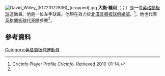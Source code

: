 {{expand|time=2015-07-10T15:10:28+00:00}}
[[File:David_Willey_(51223172836)_(cropped).jpg|thumb]]
'''大衛·維利'''（{{lang-en|David Willey}}；{{bd|1990年|2月28日}}）是一位[[英格蘭|英格蘭]][[板球|板球]]運動員。他是一位左手球員。他現在效力於[[北漢普頓板球俱樂部|北漢普頓板球俱樂部]]。<ref name=":0">[http://www.cricinfo.com/engvaus2009/content/current/player/308251.html Cricinfo Player Profile] {{Wayback|url=http://www.cricinfo.com/engvaus2009/content/current/player/308251.html |date=20090828102956 }} ''Cricinfo.'' Retrieved 2010-01-14.</ref>。他也代表[[英格蘭板球代表隊|英格蘭板球代表隊]]參賽<ref name=":0"/>。

==參考資料==
{{Reflist}}

{{DEFAULTSORT:Willey, David}}
[[Category:英格蘭板球運動員|Category:英格蘭板球運動員]]

{{Sport-bio-stub}}